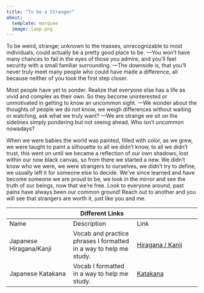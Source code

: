 ```yaml
---
title: "To be a Stranger" 
about:   
  template: marquee   
  image: lamp.png 
---
```


To be weird, strange; unknown to the masses, unrecognizable to most individuals, could actually be a pretty good place to be. ---You won't have many chances to fail in the eyes of those you admire, and you'll feel security with a small familiar surrounding. ---The downside is, that you'll never truly meet many people who could have made a difference, all because neither of you took the first step closer.

Most people have yet to sonder. Realize that everyone else has a life as vivid and complex as their own. So they become uninterested or unmotivated in getting to know an uncommon sight. ---We wonder about the thoughts of people we do not know, we weigh differences without waiting or watching, ask what we truly want? ---We are strange we sit on the sidelines simply pondering but not seeing ahead. Who isn't uncommon nowadays?

When we were babies the world was painted, filled with color, as we grew, we were taught to paint a silhouette to all we didn't know, to all we didn't trust, this went on until we became a reflection of our own shadows, lost within our now black canvas, so from there we started a new. We didn't know who we were, we were strangers to ourselves, we didn't try to define, we usually left it for someone else to decide. We've since learned and have become someone we are proud to be, we look in the mirror and see the truth of our beings, now that we're free. Look to everyone around, past pains have always been our common ground! Reach out to another and you will see that strangers are worth it, just like you and me.



|                         | Different Links                                                   |                                        |
|------------------------|------------------------|------------------------|
| Name                    | Description                                                       | Link                                   |
| Japanese Hiragana/Kanji | Vocab and practice phrases I formatted in a way to help me study. | [Hiragana / Kanji](hiragana_kanji.qmd) |
| Japanese Katakana       | Vocab I formatted in a way to help me study.                      | [Katakana](katakana.qmd)               |


